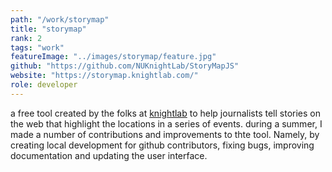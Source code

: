 ```yaml
---
path: "/work/storymap"
title: "storymap"
rank: 2
tags: "work"
featureImage: "../images/storymap/feature.jpg"
github: "https://github.com/NUKnightLab/StoryMapJS"
website: "https://storymap.knightlab.com/"
role: developer
---
```

a free tool created by the folks at [knightlab](https://knightlab.com) to help journalists tell stories on the web that highlight the locations in a series of events. during a summer, I made a number of contributions and improvements to thte tool. Namely, by creating local development for github contributors, fixing bugs, improving documentation and updating the user interface.